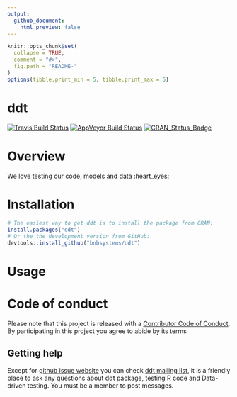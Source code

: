 ```yaml
---
output:
  github_document: 
    html_preview: false
---
```


```r
knitr::opts_chunk$set(
  collapse = TRUE,
  comment = "#>",
  fig.path = "README-"
)
options(tibble.print_min = 5, tibble.print_max = 5)
```


# ddt

[![Travis Build Status](https://travis-ci.org/bnbsystems/ddt.svg?branch=master)](https://travis-ci.org/bnbsystems/ddt)
[![AppVeyor Build Status](https://ci.appveyor.com/api/projects/status/github/bnbsystems/ddt?branch=master&svg=true)](https://ci.appveyor.com/project/arekbee/ddt)
[![CRAN_Status_Badge](https://www.r-pkg.org/badges/version/ddt)](https://cran.r-project.org/package=ddt)


# Overview
We love testing our code, models and data :heart_eyes: 


# Installation

```r
# The easiest way to get ddt is to install the package from CRAN:
install.packages("ddt")
# Or the the development version from GitHub:
devtools::install_github("bnbsystems/ddt")
```


# Usage


# Code of conduct
Please note that this project is released with a [Contributor Code of Conduct](../blob/master/.github/CONTRIBUTING.md). By participating in this project you agree to abide by its terms



## Getting help
Except for [github issue website](https://github.com/bnbsystems/ddt/issues) you can check [ddt mailing list](https://groups.google.com/forum/?fromgroups#!forum/bnbsystemsddt), it is a friendly place to ask any questions about ddt package, testing R code and Data-driven testing. You must be a member to post messages.


